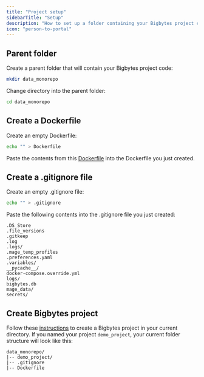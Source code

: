 ```yaml
---
title: "Project setup"
sidebarTitle: "Setup"
description: "How to set up a folder containing your Bigbytes project code and other files."
icon: "person-to-portal"
---
```


## Parent folder

Create a parent folder that will contain your Bigbytes project code:

```bash
mkdir data_monorepo
```

Change directory into the parent folder:

```bash
cd data_monorepo
```

## Create a Dockerfile

Create an empty Dockerfile:

```bash
echo "" > Dockerfile
```

Paste the contents from this [Dockerfile](https://github.com/digitranslab/docker/blob/master/Dockerfile)
into the Dockerfile you just created.

## Create a .gitignore file

Create an empty .gitignore file:

```bash
echo "" > .gitignore
```

Paste the following contents into the .gitignore file you just created:

```
.DS_Store
.file_versions
.gitkeep
.log
.logs/
.mage_temp_profiles
.preferences.yaml
.variables/
__pycache__/
docker-compose.override.yml
logs/
bigbytes.db
mage_data/
secrets/
```

## Create Bigbytes project

Follow these [instructions](/getting-started/setup) to create a Bigbytes project in your
current directory. If you named your project `demo_project`, your current folder structure
will look like this:

```
data_monorepo/
|-- demo_project/
|-- .gitignore
|-- Dockerfile
```
